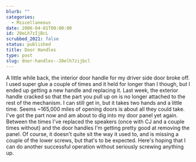 ```yaml
---
blurb: ""
categories:
  - Miscellaneous
date: 2006-04-01T00:00:00
id: 20eLh7zIjBcL
scrubbed_2021: false
status: published
title: Door Handles
type: post
slug: door-handles--20elh7zijbcl
---
```


A little while back, the interior door handle for my driver side
door broke off. I used super glue a couple of times and it held for
longer than I though, but I ended up getting a new handle and
replacing it. Last week, the exterior handle cracked so that the
part you pull up on is no longer attached to the rest of the
mechanism. I can still get in, but it takes two hands and a little
time. Seems \~165,000 miles of opening doors is about all they
could take. I've got the part now and am about to dig into my door
panel yet again. Between the times I've replaced the speakers (once
with CJ and a couple times without) and the door handles I'm
getting pretty good at removing the panel. Of course, it doesn't
quite sit the way it used to, and is missing a couple of the lower
screws, but that's to be expected. Here's hoping that I can do
another successful operation without seriously screwing anything
up.